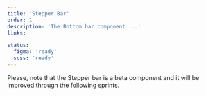 ```yaml
---
title: 'Stepper Bar'
order: 1
description: 'The Bottom bar component ...'
links:

status:
  figma: 'ready'
  scss: 'ready'
---
```


<Highlight theme="warning" title="Work in progress">
    Please, note that the Stepper bar is a beta component and it will be improved
  through the following sprints.
</Highlight>